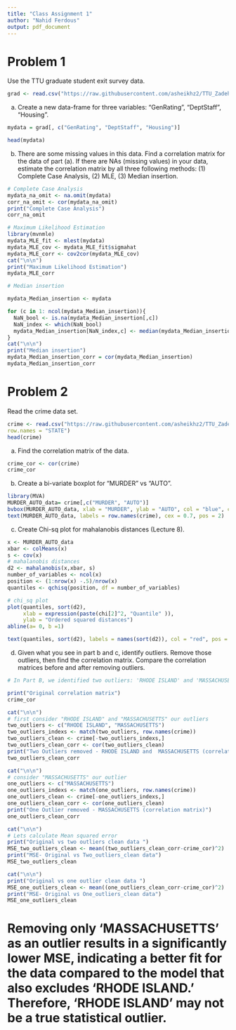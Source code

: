 ---
title: "Class Assignment 1"
author: "Nahid Ferdous"
output: pdf_document
---

# Problem 1

Use the TTU graduate student exit survey data.

```{r tidy=FALSE}
grad <- read.csv("https://raw.githubusercontent.com/asheikhz2/TTU_Zadeh/main/pgs.csv")
```

a)  Create a new data-frame for three variables: "GenRating", "DeptStaff", "Housing".

```{r}
mydata = grad[, c("GenRating", "DeptStaff", "Housing")]

head(mydata)

```

b)  There are some missing values in this data. Find a correlation matrix for the data of part (a). If there are NAs (missing values) in your data, estimate the correlation matrix by all three following methods: (1) Complete Case Analysis, (2) MLE, (3) Median insertion.

```{r}
# Complete Case Analysis 
mydata_na_omit <- na.omit(mydata)
corr_na_omit <- cor(mydata_na_omit)
print("Complete Case Analysis")
corr_na_omit

# Maximum Likelihood Estimation
library(mvnmle)
mydata_MLE_fit <- mlest(mydata)
mydata_MLE_cov <- mydata_MLE_fit$sigmahat
mydata_MLE_corr <- cov2cor(mydata_MLE_cov)
cat("\n\n")
print("Maximum Likelihood Estimation")
mydata_MLE_corr

# Median insertion

mydata_Median_insertion <- mydata

for (c in 1: ncol(mydata_Median_insertion)){
  NaN_bool <- is.na(mydata_Median_insertion[,c])
  NaN_index <- which(NaN_bool)
  mydata_Median_insertion[NaN_index,c] <- median(mydata_Median_insertion[,c], na.rm = TRUE)
}
cat("\n\n")
print("Median insertion")
mydata_Median_insertion_corr = cor(mydata_Median_insertion)
mydata_Median_insertion_corr


```

# Problem 2

Read the crime data set.

```{r tidy=FALSE}
crime <- read.csv("https://raw.githubusercontent.com/asheikhz2/TTU_Zadeh/main/crime.csv", 
row.names = "STATE")
head(crime)
```

a)  Find the correlation matrix of the data.

```{r}
crime_cor <- cor(crime)
crime_cor
```

b)  Create a bi-variate boxplot for "MURDER" vs "AUTO".

```{r}
library(MVA)
MURDER_AUTO_data= crime[,c("MURDER", "AUTO")]
bvbox(MURDER_AUTO_data, xlab = "MURDER", ylab = "AUTO", col = "blue", cex = 0.5)
text(MURDER_AUTO_data, labels = row.names(crime), cex = 0.7, pos = 2)
```

c)  Create Chi-sq plot for mahalanobis distances (Lecture 8).

```{r}
x <- MURDER_AUTO_data
xbar <- colMeans(x)
s <- cov(x)
# mahalanobis distances 
d2 <- mahalanobis(x,xbar, s)
number_of_variables <- ncol(x)
position <- (1:nrow(x) -.5)/nrow(x)
quantiles <- qchisq(position, df = number_of_variables)

# chi_sq plot
plot(quantiles, sort(d2),
     xlab = expression(paste(chi[2]^2, "Quantile" )),
     ylab = "Ordered squared distances")
abline(a= 0, b =1)

text(quantiles, sort(d2), labels = names(sort(d2)), col = "red", pos = 2)
```

d)  Given what you see in part b and c, identify outliers. Remove those outliers, then find the correlation matrix. Compare the correlation matrices before and after removing outliers.

```{r}
# In Part B, we identified two outliers: 'RHODE ISLAND' and 'MASSACHUSETTS'. However, in Part C, only 'MASSACHUSETTS' was clearly an outlier, while 'RHODE ISLAND' wasn't definitively so.

print("Original correlation matrix")
crime_cor

cat("\n\n")
# first consider "RHODE ISLAND" and "MASSACHUSETTS" our outliers
two_outliers <- c("RHODE ISLAND", "MASSACHUSETTS")
two_outliers_indexs <- match(two_outliers, row.names(crime))
two_outliers_clean <- crime[-two_outliers_indexs,]
two_outliers_clean_corr <- cor(two_outliers_clean)
print("Two Outliers removed - RHODE ISLAND and  MASSACHUSETTS (correlation matrix)")
two_outliers_clean_corr

cat("\n\n")
# consider "MASSACHUSETTS" our outlier
one_outliers <- c("MASSACHUSETTS")
one_outliers_indexs <- match(one_outliers, row.names(crime))
one_outliers_clean <- crime[-one_outliers_indexs,]
one_outliers_clean_corr <- cor(one_outliers_clean)
print("One Outlier removed - MASSACHUSETTS (correlation matrix)")
one_outliers_clean_corr

cat("\n\n")
# Lets calculate Mean squared error
print("Original vs two outliers clean data ")
MSE_two_outliers_clean <- mean((two_outliers_clean_corr-crime_cor)^2)
print("MSE- Original vs Two_outliers_clean data")
MSE_two_outliers_clean

cat("\n\n")
print("Original vs one outlier clean data ")
MSE_one_outliers_clean <- mean((one_outliers_clean_corr-crime_cor)^2)
print("MSE- Original vs One_outliers_clean data")
MSE_one_outliers_clean

```

# Removing only 'MASSACHUSETTS' as an outlier results in a significantly lower MSE, indicating a better fit for the data compared to the model that also excludes 'RHODE ISLAND.' Therefore, 'RHODE ISLAND' may not be a true statistical outlier.
